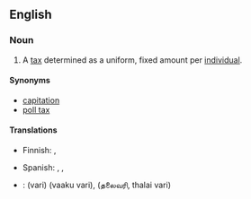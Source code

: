 {{wikipedia}}
==English==

===Noun===
{{en-noun|sg=[[head]] [[tax]]|es}}

#  A [[tax]] determined as a uniform, fixed amount per [[individual]].

====Synonyms====
*[[capitation]]
*[[poll tax]]

====Translations====
{{top}}
* Finnish: {{t|fi|henkiraha}}, {{t|fi|henkivero}}
{{mid}}
* Spanish: {{t-|es|impuesto de capitación}}, {{t-|es|impuesto electoral}}, {{t-|es|capitación}}
{{bottom}}

{{ttbc-top}}
* {{ttbc|Tamil}}: {{t|ta|வரி|xs=Tamil}} (vari) (vaaku vari), {{t|ta|ajith|xs=Tamil}} (தலைவரி, thalai vari)
{{trans-bottom}}